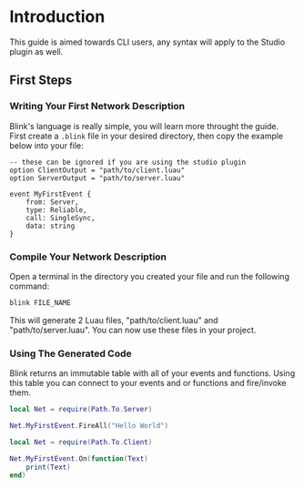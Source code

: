 
# Introduction

This guide is aimed towards CLI users, any syntax will apply to the Studio plugin as well.

## First Steps

<Steps>

### Writing Your First Network Description

Blink's language is really simple, you will learn more throught the guide.<br />
First create a `.blink` file in your desired directory, then copy the example below into your file:

```blink copy
-- these can be ignored if you are using the studio plugin
option ClientOutput = "path/to/client.luau"
option ServerOutput = "path/to/server.luau"

event MyFirstEvent {
    from: Server,
    type: Reliable,
    call: SingleSync,
    data: string
}
```

### Compile Your Network Description

Open a terminal in the directory you created your file and run the following command:

```sh copy
blink FILE_NAME
```

This will generate 2 Luau files, "path/to/client.luau" and "path/to/server.luau".
You can now use these files in your project.

### Using The Generated Code

Blink returns an immutable table with all of your events and functions.
Using this table you can connect to your events and or functions and fire/invoke them.

```lua copy filename="server" {3}
local Net = require(Path.To.Server)

Net.MyFirstEvent.FireAll("Hello World")
```

```lua copy filename="client" {3-5}
local Net = require(Path.To.Client)

Net.MyFirstEvent.On(function(Text)
    print(Text)
end)
```

</Steps>


